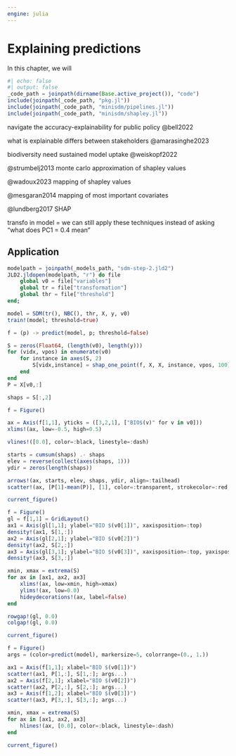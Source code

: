 ```yaml
---
engine: julia
---
```


# Explaining predictions {#sec-explanations}

In this chapter, we will

```julia
#| echo: false
#| output: false
_code_path = joinpath(dirname(Base.active_project()), "code")
include(joinpath(_code_path, "pkg.jl"))
include(joinpath(_code_path, "minisdm/pipelines.jl"))
include(joinpath(_code_path, "minisdm/shapley.jl"))
```

navigate the accuracy-explainability for public policy @bell2022

what is explainable differs between stakeholders @amarasinghe2023

biodiversity need sustained model uptake @weiskopf2022

@strumbelj2013 monte carlo approximation of shapley values

@wadoux2023 mapping of shapley values

@mesgaran2014 mapping of most important covariates

@lundberg2017 SHAP

transfo in model = we can still apply these techniques instead of asking "what does PC1 = 0.4 mean"

## Application

```julia
modelpath = joinpath(_models_path, "sdm-step-2.jld2")
JLD2.jldopen(modelpath, "r") do file
    global v0 = file["variables"]
    global tr = file["transformation"]
    global thr = file["threshold"]
end;

model = SDM(tr(), NBC(), thr, X, y, v0)
train!(model; threshold=true)
```

```julia
f = (p) -> predict(model, p; threshold=false)

S = zeros(Float64, (length(v0), length(y)))
for (vidx, vpos) in enumerate(v0)
    for instance in axes(S, 2)
        S[vidx,instance] = shap_one_point(f, X, X, instance, vpos, 100)
    end
end
P = X[v0,:]
```

```julia
shaps = S[:,2]

f = Figure()

ax = Axis(f[1,1], yticks = ([3,2,1], ["BIO$(v)" for v in v0]))
xlims!(ax, low=-0.5, high=0.5)

vlines!([0.0], color=:black, linestyle=:dash)

starts = cumsum(shaps) .- shaps
elev = reverse(collect(axes(shaps, 1)))
ydir = zeros(length(shaps))

arrows!(ax, starts, elev, shaps, ydir, align=:tailhead)
scatter!(ax, [P[1]-mean(P)], [1], color=:transparent, strokecolor=:red, strokewidth=3, markersize=25)

current_figure()
```

```julia
f = Figure()
gl = f[1,1] = GridLayout()
ax1 = Axis(gl[1,1]; ylabel="BIO $(v0[1])", xaxisposition=:top)
density!(ax1, S[1,:])
ax2 = Axis(gl[2,1]; ylabel="BIO $(v0[2])")
density!(ax2, S[2,:])
ax3 = Axis(gl[3,1]; ylabel="BIO $(v0[3])", xaxisposition=:top, yaxisposition=:right)
density!(ax3, S[3,:])

xmin, xmax = extrema(S)
for ax in [ax1, ax2, ax3]
    xlims!(ax, low=xmin, high=xmax)
    ylims!(ax, low=0.0)
    hideydecorations!(ax, label=false)
end

rowgap!(gl, 0.0)
colgap!(gl, 0.0)

current_figure()
```

```julia
f = Figure()
args = (color=predict(model), markersize=5, colorrange=(0., 1.))

ax1 = Axis(f[1,1]; xlabel="BIO $(v0[1])")
scatter!(ax1, P[1,:], S[1,:]; args...)
ax2 = Axis(f[2,1]; xlabel="BIO $(v0[2])")
scatter!(ax2, P[2,:], S[2,:]; args...)
ax3 = Axis(f[1,2]; xlabel="BIO $(v0[3])")
scatter!(ax3, P[3,:], S[3,:]; args...)

xmin, xmax = extrema(S)
for ax in [ax1, ax2, ax3]
    hlines!(ax, [0.0], color=:black, linestyle=:dash)
end

current_figure()
```